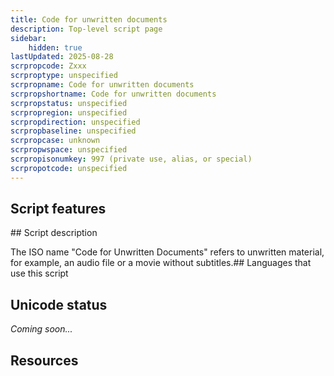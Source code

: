 ```yaml
---
title: Code for unwritten documents
description: Top-level script page
sidebar:
    hidden: true
lastUpdated: 2025-08-28
scrpropcode: Zxxx
scrproptype: unspecified
scrpropname: Code for unwritten documents
scrpropshortname: Code for unwritten documents
scrpropstatus: unspecified
scrpropregion: unspecified
scrpropdirection: unspecified
scrpropbaseline: unspecified
scrpropcase: unknown
scrpropwspace: unspecified
scrpropisonumkey: 997 (private use, alias, or special)
scrpropotcode: unspecified
---
```



## Script features

<ScriptInfo />
## Script description

The ISO name "Code for Unwritten Documents" refers to unwritten material, for example, an audio file or a movie without subtitles.## Languages that use this script

<WsList script='Zxxx' wsMax='5' />

## Unicode status

_Coming soon..._

## Resources

<ScriptResources detailSummary='seemore' />

